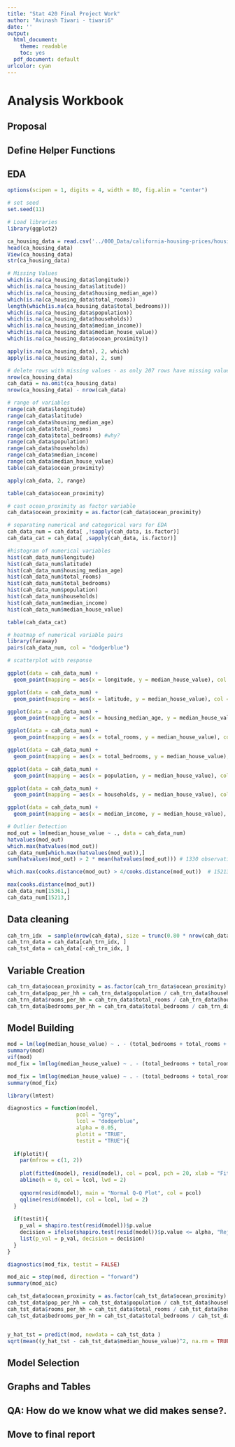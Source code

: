 ```yaml
---
title: "Stat 420 Final Project Work"
author: "Avinash Tiwari - tiwari6"
date: ''
output:
  html_document: 
    theme: readable
    toc: yes  
  pdf_document: default
urlcolor: cyan
---
```


# Analysis Workbook
## Proposal
## Define Helper Functions
## EDA

```r
options(scipen = 1, digits = 4, width = 80, fig.alin = "center")
```


```r
# set seed
set.seed(11)

# Load libraries 
library(ggplot2)
```


```r
ca_housing_data = read.csv('../000_Data/california-housing-prices/housing.csv')
head(ca_housing_data)
View(ca_housing_data)
str(ca_housing_data)
```

```r
# Missing Values
which(is.na(ca_housing_data$longitude))
which(is.na(ca_housing_data$latitude))
which(is.na(ca_housing_data$housing_median_age))
which(is.na(ca_housing_data$total_rooms))
length(which(is.na(ca_housing_data$total_bedrooms)))
which(is.na(ca_housing_data$population))
which(is.na(ca_housing_data$households))
which(is.na(ca_housing_data$median_income))
which(is.na(ca_housing_data$median_house_value))
which(is.na(ca_housing_data$ocean_proximity))
```

```r
apply(is.na(ca_housing_data), 2, which)
apply(is.na(ca_housing_data), 2, sum)
```

```r
# delete rows with missing values - as only 207 rows have missing value for only one variable "total_bedrooms"
nrow(ca_housing_data)
cah_data = na.omit(ca_housing_data)
nrow(ca_housing_data) - nrow(cah_data)
```


```r
# range of variables 
range(cah_data$longitude)
range(cah_data$latitude)
range(cah_data$housing_median_age)
range(cah_data$total_rooms)
range(cah_data$total_bedrooms) #why? 
range(cah_data$population)
range(cah_data$households)
range(cah_data$median_income)
range(cah_data$median_house_value)
table(cah_data$ocean_proximity)
```

```r
apply(cah_data, 2, range)
```

```r
table(cah_data$ocean_proximity)
```

```r
# cast ocean_proximity as factor variable
cah_data$ocean_proximity = as.factor(cah_data$ocean_proximity)
```


```r
# separating numerical and categorical vars for EDA
cah_data_num = cah_data[ ,!sapply(cah_data, is.factor)]
cah_data_cat = cah_data[ ,sapply(cah_data, is.factor)]
```


```r
#histogram of numerical variables 
hist(cah_data_num$longitude)
hist(cah_data_num$latitude)
hist(cah_data_num$housing_median_age)
hist(cah_data_num$total_rooms)
hist(cah_data_num$total_bedrooms)
hist(cah_data_num$population)
hist(cah_data_num$households)
hist(cah_data_num$median_income)
hist(cah_data_num$median_house_value)
```


```r
table(cah_data_cat)
```


```r
# heatmap of numerical variable pairs 
library(faraway)
pairs(cah_data_num, col = "dodgerblue")
```
```r
# scatterplot with response 

ggplot(data = cah_data_num) + 
  geom_point(mapping = aes(x = longitude, y = median_house_value), col = "dodgerblue")

ggplot(data = cah_data_num) + 
  geom_point(mapping = aes(x = latitude, y = median_house_value), col = "dodgerblue")

ggplot(data = cah_data_num) + 
  geom_point(mapping = aes(x = housing_median_age, y = median_house_value), col = "dodgerblue")

ggplot(data = cah_data_num) + 
  geom_point(mapping = aes(x = total_rooms, y = median_house_value), col = "dodgerblue")

ggplot(data = cah_data_num) + 
  geom_point(mapping = aes(x = total_bedrooms, y = median_house_value), col = "dodgerblue")

ggplot(data = cah_data_num) + 
  geom_point(mapping = aes(x = population, y = median_house_value), col = "dodgerblue")

ggplot(data = cah_data_num) + 
  geom_point(mapping = aes(x = households, y = median_house_value), col = "dodgerblue")

ggplot(data = cah_data_num) + 
  geom_point(mapping = aes(x = median_income, y = median_house_value), col = "dodgerblue")

```
```r
# Outlier Detection 
mod_out = lm(median_house_value ~ ., data = cah_data_num)
hatvalues(mod_out)
which.max(hatvalues(mod_out)) 
cah_data_num[which.max(hatvalues(mod_out)),]
sum(hatvalues(mod_out) > 2 * mean(hatvalues(mod_out))) # 1330 observations 

which.max(cooks.distance(mod_out) > 4/cooks.distance(mod_out))  # 15213

max(cooks.distance(mod_out))
cah_data_num[15361,]
cah_data_num[15213,]

```

## Data cleaning

```r
cah_trn_idx  = sample(nrow(cah_data), size = trunc(0.80 * nrow(cah_data)))
cah_trn_data = cah_data[cah_trn_idx, ]
cah_tst_data = cah_data[-cah_trn_idx, ]
```

## Variable Creation
```r
cah_trn_data$ocean_proximity = as.factor(cah_trn_data$ocean_proximity)
cah_trn_data$pop_per_hh = cah_trn_data$population / cah_trn_data$households
cah_trn_data$rooms_per_hh = cah_trn_data$total_rooms / cah_trn_data$households
cah_trn_data$bedrooms_per_hh = cah_trn_data$total_bedrooms / cah_trn_data$households
```

## Model Building
```r
mod = lm(log(median_house_value) ~ . - (total_bedrooms + total_rooms + households + rooms_per_hh +  latitude + population), data = cah_trn_data)
summary(mod)
vif(mod)
mod_fix = lm(log(median_house_value) ~ . - (total_bedrooms + total_rooms + households + rooms_per_hh +  latitude + population), data = cah_trn, subset = cooks.distance(mod) <= 4 / length(cah_trn$median_house_value))
```

```r
mod_fix = lm(log(median_house_value) ~ . - (total_bedrooms + total_rooms + households + rooms_per_hh +  latitude + population), data = cah_trn_data, subset = cooks.distance(mod) <= 4 / length(cah_trn_data$median_house_value))
summary(mod_fix)
```



```r

library(lmtest)

diagnostics = function(model,
                      pcol = "grey",
                      lcol = "dodgerblue",
                      alpha = 0.05,
                      plotit = "TRUE",
                      testit = "TRUE"){
  
  if(plotit){
    par(mfrow = c(1, 2))
    
    plot(fitted(model), resid(model), col = pcol, pch = 20, xlab = "Fitted", ylab = "Residuals", main = "Residuals vs. Fitted")
    abline(h = 0, col = lcol, lwd = 2)
    
    qqnorm(resid(model), main = "Normal Q-Q Plot", col = pcol)
    qqline(resid(model), col = lcol, lwd = 2)
  }
  
  if(testit){
    p_val = shapiro.test(resid(model))$p.value
    decision = ifelse(shapiro.test(resid(model))$p.value <= alpha, "Reject", "Fail to Reject")
    list(p_val = p_val, decision = decision)
  }
}

diagnostics(mod_fix, testit = FALSE)
```


```r
mod_aic = step(mod, direction = "forward")
summary(mod_aic)

```


```r

cah_tst_data$ocean_proximity = as.factor(cah_tst_data$ocean_proximity)
cah_tst_data$pop_per_hh = cah_tst_data$population / cah_tst_data$households
cah_tst_data$rooms_per_hh = cah_tst_data$total_rooms / cah_tst_data$households
cah_tst_data$bedrooms_per_hh = cah_tst_data$total_bedrooms / cah_tst_data$households


y_hat_tst = predict(mod, newdata = cah_tst_data ) 
sqrt(mean((y_hat_tst - cah_tst_data$median_house_value)^2, na.rm = TRUE))

```

## Model Selection
## Graphs and Tables  
## QA: How do we know what we did makes sense?.
## Move to final report